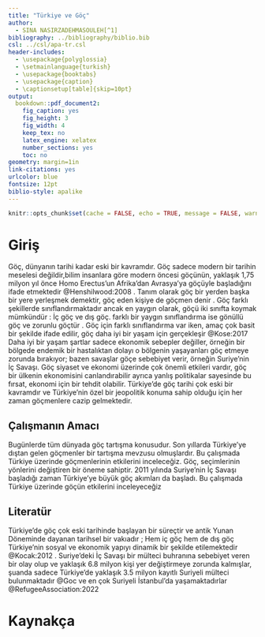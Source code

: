 ```yaml
---
title: "Türkiye ve Göç"
author: 
  - SINA NASIRZADEHMASOULEH[^1]
bibliography: ../bibliography/biblio.bib
csl: ../csl/apa-tr.csl
header-includes:
  - \usepackage{polyglossia}
  - \setmainlanguage{turkish}
  - \usepackage{booktabs}
  - \usepackage{caption} 
  - \captionsetup[table]{skip=10pt}
output:
  bookdown::pdf_document2:
    fig_caption: yes
    fig_height: 3
    fig_width: 4
    keep_tex: no
    latex_engine: xelatex
    number_sections: yes
    toc: no
geometry: margin=1in
link-citations: yes
urlcolor: blue
fontsize: 12pt
biblio-style: apalike
---
```

```r
knitr::opts_chunk$set(cache = FALSE, echo = TRUE, message = FALSE, warning = FALSE)
```

<!-- ======================================================================= -->
<!-- ============================== NOTLAR ================================= -->
<!-- ======================================================================= -->
[^1]: 18080359, [Github Repo](https://github.com/KULLANICI_ADINIZ/REPO_ADINIZ)


# Giriş

Göç, dünyanın tarihi kadar eski bir kavramdır. Göç sadece modern bir tarihin meselesi değildir,bilim insanlara göre modern öncesi göçünün, yaklaşık 1,75 milyon yıl önce Homo Erectus'un Afrika'dan Avrasya'ya göçüyle başladığını ifade etmektedir @Henshilwood:2008 . Tanım olarak göç bir yerden başka bir yere yerleşmek demektir, göç eden kişiye de göçmen denir . Göç farklı şekillerde sınıflandırmaktadır ancak en yaygın olarak, göçü iki sınıfta koymak mümkündür : İç göç ve dış göç. farklı bir yaygın sınıflandırma ise gönüllü göç ve zorunlu göçtür . Göç için farklı sınıflandırma var iken, amaç çok basit bir şekilde ifade edilir, göç daha iyi bir yaşam için gerçekleşir @Kose:2017  Daha iyi bir yaşam şartlar sadece ekonomik sebepler değiller, örneğin bir bölgede endemik bir hastalıktan dolayı o bölgenin yaşayanları göç etmeye zorunda bırakıyor; bazen savaşlar göçe sebebiyet verir, örneğin Suriye’nin İç Savaşı. Göç siyaset ve ekonomi üzerinde çok önemli etkileri vardır, göç bir ülkenin ekonomisini canlandırabilir ayrıca yanlış politikalar sayesinde bu fırsat, ekonomi için bir tehdit olabilir. Türkiye’de göç tarihi çok eski bir kavramdır ve Türkiye’nin özel bir jeopolitik konuma sahip olduğu için her zaman göçmenlere cazip gelmektedir. 

## Çalışmanın Amacı
Bugünlerde tüm dünyada göç tartışma konusudur. Son yıllarda Türkiye'ye dıştan gelen göçmenler bir tartışma mevzusu olmuşlardır. Bu çalışmada Türkiye üzerinde göçmenlerinin etkilerini inceleceğiz.  Göç, seçimlerinin yönlerini değiştiren bir öneme sahiptir. 2011 yılında Suriye'nin İç Savaşı başladığı zaman Türkiye'ye büyük göç akımları da başladı. Bu çalışmada Türkiye üzerinde göçün etkilerini inceleyeceğiz

## Literatür 
Türkiye'de göç çok eski tarihinde başlayan bir süreçtir ve antik Yunan Döneminde dayanan tarihsel bir vakıadır ; Hem iç göç hem de dış göç Türkiye'nin sosyal ve ekonomik yapıyı dinamik bir şekilde etilemektedir @Kocak:2012 . Suriye'deki İç Savaşı bir mülteci buhranına sebebiyet veren bir olay olup ve yaklaşık 6.8 milyon kişi yer değiştirmeye zorunda kalmışlar, şuanda sadece Türkiye'de yaklaşık 3.5 milyon kayıtlı Suriyeli mülteci bulunmaktadır @Goc ve en çok Suriyeli İstanbul'da yaşamaktadırlar @RefugeeAssociation:2022

\newpage
# Kaynakça {#references}
<div id="refs"></div>

